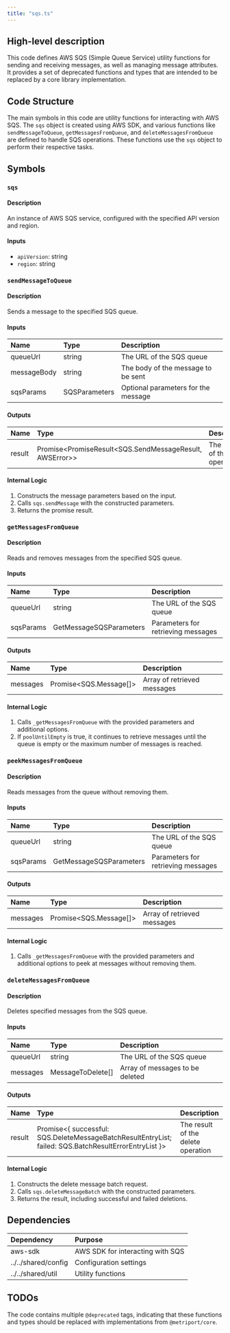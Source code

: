 ```yaml
---
title: "sqs.ts"
---
```


## High-level description
This code defines AWS SQS (Simple Queue Service) utility functions for sending and receiving messages, as well as managing message attributes. It provides a set of deprecated functions and types that are intended to be replaced by a core library implementation.

## Code Structure
The main symbols in this code are utility functions for interacting with AWS SQS. The `sqs` object is created using AWS SDK, and various functions like `sendMessageToQueue`, `getMessagesFromQueue`, and `deleteMessagesFromQueue` are defined to handle SQS operations. These functions use the `sqs` object to perform their respective tasks.

## Symbols

### `sqs`
#### Description
An instance of AWS SQS service, configured with the specified API version and region.

#### Inputs
- `apiVersion`: string
- `region`: string

### `sendMessageToQueue`
#### Description
Sends a message to the specified SQS queue.

#### Inputs
| Name | Type | Description |
|:-----|:-----|:------------|
| queueUrl | string | The URL of the SQS queue |
| messageBody | string | The body of the message to be sent |
| sqsParams | SQSParameters | Optional parameters for the message |

#### Outputs
| Name | Type | Description |
|:-----|:-----|:------------|
| result | Promise&lt;PromiseResult&lt;SQS.SendMessageResult, AWSError&gt;&gt; | The result of the send operation |

#### Internal Logic
1. Constructs the message parameters based on the input.
2. Calls `sqs.sendMessage` with the constructed parameters.
3. Returns the promise result.

### `getMessagesFromQueue`
#### Description
Reads and removes messages from the specified SQS queue.

#### Inputs
| Name | Type | Description |
|:-----|:-----|:------------|
| queueUrl | string | The URL of the SQS queue |
| sqsParams | GetMessageSQSParameters | Parameters for retrieving messages |

#### Outputs
| Name | Type | Description |
|:-----|:-----|:------------|
| messages | Promise&lt;SQS.Message[]&gt; | Array of retrieved messages |

#### Internal Logic
1. Calls `_getMessagesFromQueue` with the provided parameters and additional options.
2. If `poolUntilEmpty` is true, it continues to retrieve messages until the queue is empty or the maximum number of messages is reached.

### `peekMessagesFromQueue`
#### Description
Reads messages from the queue without removing them.

#### Inputs
| Name | Type | Description |
|:-----|:-----|:------------|
| queueUrl | string | The URL of the SQS queue |
| sqsParams | GetMessageSQSParameters | Parameters for retrieving messages |

#### Outputs
| Name | Type | Description |
|:-----|:-----|:------------|
| messages | Promise&lt;SQS.Message[]&gt; | Array of retrieved messages |

#### Internal Logic
1. Calls `_getMessagesFromQueue` with the provided parameters and additional options to peek at messages without removing them.

### `deleteMessagesFromQueue`
#### Description
Deletes specified messages from the SQS queue.

#### Inputs
| Name | Type | Description |
|:-----|:-----|:------------|
| queueUrl | string | The URL of the SQS queue |
| messages | MessageToDelete[] | Array of messages to be deleted |

#### Outputs
| Name | Type | Description |
|:-----|:-----|:------------|
| result | Promise&lt;\{ successful: SQS.DeleteMessageBatchResultEntryList; failed: SQS.BatchResultErrorEntryList \}&gt; | The result of the delete operation |

#### Internal Logic
1. Constructs the delete message batch request.
2. Calls `sqs.deleteMessageBatch` with the constructed parameters.
3. Returns the result, including successful and failed deletions.

## Dependencies
| Dependency | Purpose |
|:-----------|:--------|
| aws-sdk | AWS SDK for interacting with SQS |
| ../../shared/config | Configuration settings |
| ../../shared/util | Utility functions |

## TODOs
The code contains multiple `@deprecated` tags, indicating that these functions and types should be replaced with implementations from `@metriport/core`.
